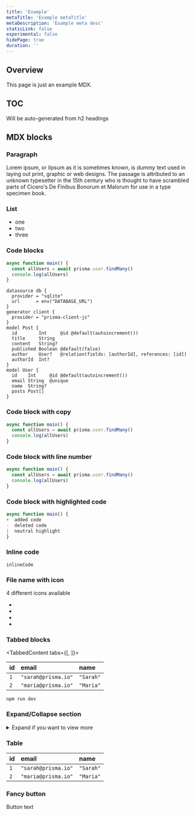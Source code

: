 ```yaml
---
title: 'Example'
metaTitle: 'Example metaTitle'
metaDescription: 'Example meta desc'
staticLink: false
experimental: false
hidePage: true
duration: ''
---
```


## Overview

This page is just an example MDX. 

## TOC

Will be auto-generated from h2 headings


## MDX blocks

### Paragraph

Lorem ipsum, or lipsum as it is sometimes known, is dummy text used in laying out print, graphic or web designs. The passage is attributed to an unknown typesetter in the 15th century who is thought to have scrambled parts of Cicero's De Finibus Bonorum et Malorum for use in a type specimen book.


### List
  - one 
  - two
  - three

### Code blocks

```js
async function main() {
  const allUsers = await prisma.user.findMany()
  console.log(allUsers)
}
```

```prisma
datasource db {
  provider = "sqlite"
  url      = env("DATABASE_URL")
}
generator client {
  provider = "prisma-client-js"
}
model Post {
  id        Int     @id @default(autoincrement())
  title     String
  content   String?
  published Boolean @default(false)
  author    User?   @relation(fields: [authorId], references: [id])
  authorId  Int?
}
model User {
  id    Int     @id @default(autoincrement())
  email String  @unique
  name  String?
  posts Post[]
}
```

### Code block with copy

```js copy
async function main() {
  const allUsers = await prisma.user.findMany()
  console.log(allUsers)
}
```

### Code block with line number

```js line-number
async function main() {
  const allUsers = await prisma.user.findMany()
  console.log(allUsers)
}
```

### Code block with highlighted code

```js line-number
async function main() {
+  added code
-  deleted code
|  neutral highlight
}
```

### Inline code

`inlineCode`

### File name with icon

4 different icons available
- <FileWithIcon text="file.pdf" icon="file"/>
- <FileWithIcon text="dev.db" icon="database"/>
- <FileWithIcon text="Windows" icon="display"/>
- <FileWithIcon text="schema.ts" icon="code"/>

### Tabbed blocks

<TabbedContent tabs={[<FileWithIcon text="schema.ts" icon="file"/>, <FileWithIcon text="dev.db" icon="database"/>]}>

<tab>

| **id** | **email**           | **name**  |
| :----- | :------------------ | :-------- |
| `1`    | `"sarah@prisma.io"` | `"Sarah"` |
| `2`    | `"maria@prisma.io"` | `"Maria"` |

</tab>

<tab>

```copy bash-symbol
npm run dev
```
</tab>

</TabbedContent>

### Expand/Collapse section

<details><summary>Expand if you want to view more</summary>

More :)

</details>

### Table

| **id** | **email**           | **name**  |
| :----- | :------------------ | :-------- |
| `1`    | `"sarah@prisma.io"` | `"Sarah"` |
| `2`    | `"maria@prisma.io"` | `"Maria"` |

### Fancy button

<ButtonLink color="dark" type="primary" href="/to/path">
  Button text
</ButtonLink>


